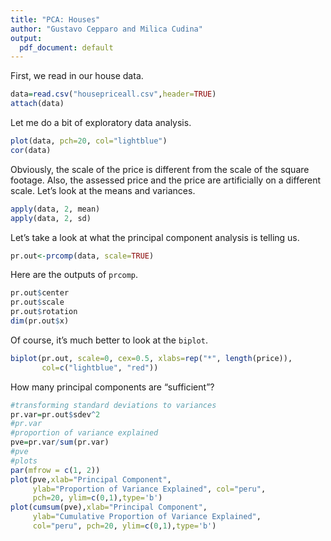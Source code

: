 ```yaml
---
title: "PCA: Houses"
author: "Gustavo Cepparo and Milica Cudina"
output:
  pdf_document: default
---
```


First, we read in our house data. 

```r
data=read.csv("housepriceall.csv",header=TRUE)
attach(data)
```

Let me do a bit of exploratory data analysis.

```r
plot(data, pch=20, col="lightblue")
cor(data)
```

Obviously, the scale of the price is different from the scale of the square footage. Also, the assessed price and the price are artificially on a different scale. Let's look at the means and variances. 

```r
apply(data, 2, mean)
apply(data, 2, sd)
```
Let's take a look at what the principal component analysis is telling us. 

```r
pr.out<-prcomp(data, scale=TRUE)
```

Here are the outputs of `prcomp`. 

```r
pr.out$center
pr.out$scale
pr.out$rotation
dim(pr.out$x)
```
Of course, it's much better to look at the `biplot`. 

```r
biplot(pr.out, scale=0, cex=0.5, xlabs=rep("*", length(price)),
       col=c("lightblue", "red"))
```

How many principal components are "sufficient"?

```r
#transforming standard deviations to variances
pr.var=pr.out$sdev^2
#pr.var
#proportion of variance explained
pve=pr.var/sum(pr.var)
#pve
#plots
par(mfrow = c(1, 2))
plot(pve,xlab="Principal Component", 
     ylab="Proportion of Variance Explained", col="peru", 
     pch=20, ylim=c(0,1),type='b')
plot(cumsum(pve),xlab="Principal Component", 
     ylab="Cumulative Proportion of Variance Explained", 
     col="peru", pch=20, ylim=c(0,1),type='b')
```


